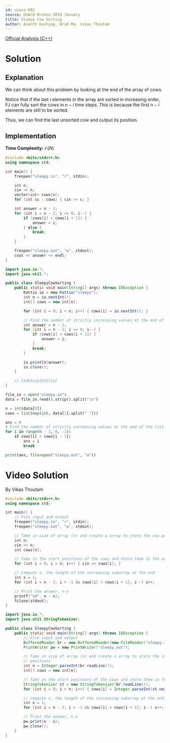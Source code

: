 ```yaml
---
id: usaco-892
source: USACO Bronze 2019 January
title: Sleepy Cow Sorting
author: Ananth Kashyap, Brad Ma, Vikas Thoutam
---
```


[Official Analysis (C++)](http://www.usaco.org/current/data/sol_sleepy_bronze_jan19.html)

# Solution

## Explanation

We can think about this problem by looking at the end of the array of cows.

Notice that if the last $i$ elements in the array are sorted in increasing order, FJ can fully sort the cows in $n-i$ time steps.
This is because the first $n-i$ elements are still to be sorted.

Thus, we can find the last unsorted cow and output its position.

## Implementation

**Time Complexity:** $\mathcal{O}(N)$

<LanguageSection>
<CPPSection>

```cpp
#include <bits/stdc++.h>
using namespace std;

int main() {
	freopen("sleepy.in", "r", stdin);

	int n;
	cin >> n;
	vector<int> cows(n);
	for (int &c : cows) { cin >> c; }

	int answer = n - 1;
	for (int i = n - 2; i >= 0; i--) {
		if (cows[i] < cows[i + 1]) {
			answer = i;
		} else {
			break;
		}
	}

	freopen("sleepy.out", "w", stdout);
	cout << answer << endl;
}
```

</CPPSection>
<JavaSection>

```java
import java.io.*;
import java.util.*;

public class SleepyCowSorting {
	public static void main(String[] args) throws IOException {
		Kattio io = new Kattio("sleepy");
		int n = io.nextInt();
		int[] cows = new int[n];

		for (int i = 0; i < n; i++) { cows[i] = io.nextInt(); }

		// Find the number of strictly increasing values at the end of the list
		int answer = n - 1;
		for (int i = n - 2; i >= 0; i--) {
			if (cows[i] < cows[i + 1]) {
				answer = i;
			}
			break;
		}

		io.println(answer);
		io.close();
	}

	// CodeSnip{Kattio}
}
```

</JavaSection>
<PySection>

```py
file_in = open("sleepy.in")
data = file_in.read().strip().split("\n")

n = int(data[0])
cows = list(map(int, data[1].split(" ")))

ans = 0
# Find the number of strictly increasing values at the end of the list
for i in range(n - 1, 0, -1):
	if cows[i] < cows[i - 1]:
		ans = i
		break

print(ans, file=open("sleepy.out", "w"))
```

</PySection>
</LanguageSection>

# Video Solution

By Vikas Thoutam

<YouTube id="9sh0XJryLAg" />

<Spoiler title="Video Solution Code">

<LanguageSection>
<CPPSection>

```cpp
#include <bits/stdc++.h>
using namespace std;

int main() {
	// File input and output
	freopen("sleepy.in", "r", stdin);
	freopen("sleepy.out", "w", stdout);

	// Take in size of array (n) and create a array to store the cow positions
	int n;
	cin >> n;
	int cows[n];

	// Take in the start positions of the cows and store them in the array
	for (int i = 0; i < n; i++) { cin >> cows[i]; }

	// Compute x, the length of the increasing subarray at the end
	int x = 1;
	for (int i = n - 2; i > -1 && cows[i] < cows[i + 1]; i--) x++;

	// Print the answer, n-x
	printf("%d", n - x);
	fclose(stdout);
}
```

</CPPSection>
<JavaSection>

```java
import java.io.*;
import java.util.StringTokenizer;

public class SleepyCowSorting {
	public static void main(String[] args) throws IOException {
		// File input and output
		BufferedReader br = new BufferedReader(new FileReader("sleepy.in"));
		PrintWriter pw = new PrintWriter("sleepy.out");

		// Take in size of array (n) and create a array to store the cow
		// positions
		int n = Integer.parseInt(br.readLine());
		int[] cows = new int[n];

		// Take in the start positions of the cows and store them in the array
		StringTokenizer st = new StringTokenizer(br.readLine());
		for (int i = 0; i < n; i++) { cows[i] = Integer.parseInt(st.nextToken()); }

		// Compute x, the length of the increasing subarray at the end
		int x = 1;
		for (int i = n - 2; i > -1 && cows[i] < cows[i + 1]; i--) x++;

		// Print the answer, n-x
		pw.print(n - x);
		pw.close();
	}
}
```

</JavaSection>
</LanguageSection>

</Spoiler>
